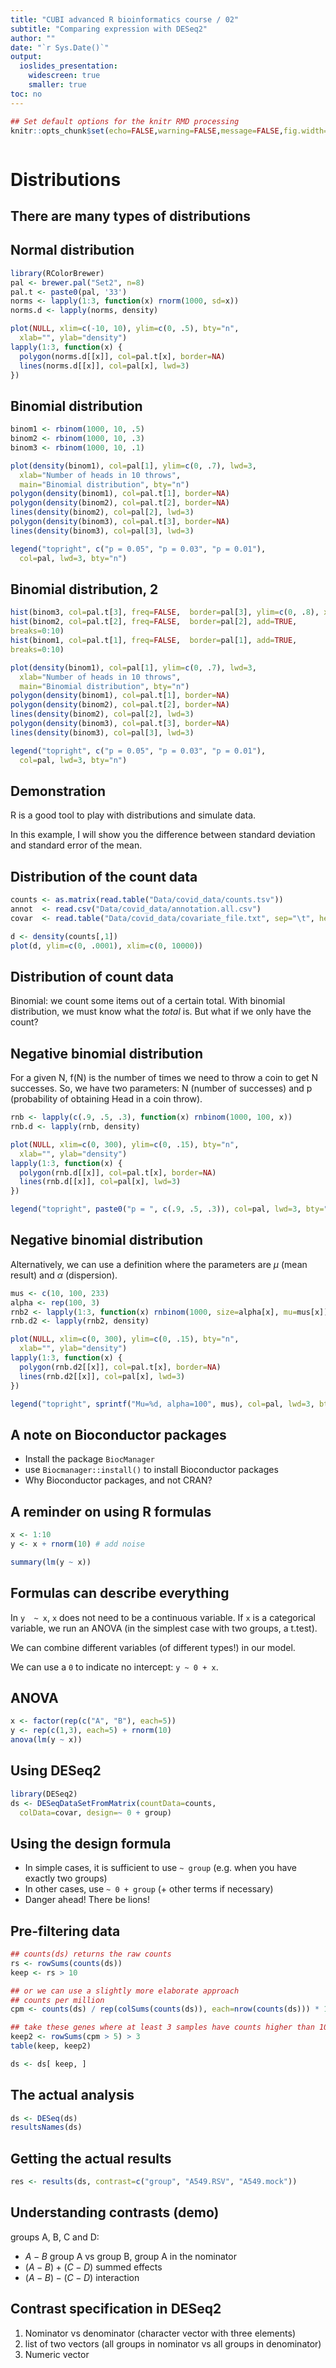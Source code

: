 ```yaml
---
title: "CUBI advanced R bioinformatics course / 02"
subtitle: "Comparing expression with DESeq2"
author: ""
date: "`r Sys.Date()`"
output:
  ioslides_presentation: 
    widescreen: true
    smaller: true
toc: no
---
```


```r
## Set default options for the knitr RMD processing
knitr::opts_chunk$set(echo=FALSE,warning=FALSE,message=FALSE,fig.width=5,fig.height=5,cache=TRUE,autodep=TRUE, results="hide")
```

```r
```


# Distributions

## There are many types of distributions

## Normal distribution

```r
library(RColorBrewer)
pal <- brewer.pal("Set2", n=8)
pal.t <- paste0(pal, '33')
norms <- lapply(1:3, function(x) rnorm(1000, sd=x))
norms.d <- lapply(norms, density)

plot(NULL, xlim=c(-10, 10), ylim=c(0, .5), bty="n", 
  xlab="", ylab="density")
lapply(1:3, function(x) {
  polygon(norms.d[[x]], col=pal.t[x], border=NA)
  lines(norms.d[[x]], col=pal[x], lwd=3)
})


```

## Binomial distribution

```r
binom1 <- rbinom(1000, 10, .5)
binom2 <- rbinom(1000, 10, .3)
binom3 <- rbinom(1000, 10, .1)

plot(density(binom1), col=pal[1], ylim=c(0, .7), lwd=3,
  xlab="Number of heads in 10 throws",
  main="Binomial distribution", bty="n")
polygon(density(binom1), col=pal.t[1], border=NA)
polygon(density(binom2), col=pal.t[2], border=NA)
lines(density(binom2), col=pal[2], lwd=3)
polygon(density(binom3), col=pal.t[3], border=NA)
lines(density(binom3), col=pal[3], lwd=3)

legend("topright", c("p = 0.05", "p = 0.03", "p = 0.01"),
  col=pal, lwd=3, bty="n")
```


## Binomial distribution, 2

```r
hist(binom3, col=pal.t[3], freq=FALSE,  border=pal[3], ylim=c(0, .8), xlim=c(0, 10), breaks=0:10)
hist(binom2, col=pal.t[2], freq=FALSE,  border=pal[2], add=TRUE,
breaks=0:10)
hist(binom1, col=pal.t[1], freq=FALSE,  border=pal[1], add=TRUE,
breaks=0:10)

plot(density(binom1), col=pal[1], ylim=c(0, .7), lwd=3,
  xlab="Number of heads in 10 throws",
  main="Binomial distribution", bty="n")
polygon(density(binom1), col=pal.t[1], border=NA)
polygon(density(binom2), col=pal.t[2], border=NA)
lines(density(binom2), col=pal[2], lwd=3)
polygon(density(binom3), col=pal.t[3], border=NA)
lines(density(binom3), col=pal[3], lwd=3)

legend("topright", c("p = 0.05", "p = 0.03", "p = 0.01"),
  col=pal, lwd=3, bty="n")
```


## Demonstration

R is a good tool to play with distributions and simulate data.

In this example, I will show you the difference between standard deviation
and standard error of the mean.


## Distribution of the count data

```r
counts <- as.matrix(read.table("Data/covid_data/counts.tsv"))
annot  <- read.csv("Data/covid_data/annotation.all.csv")
covar  <- read.table("Data/covid_data/covariate_file.txt", sep="\t", header=T)
```

```r
d <- density(counts[,1])
plot(d, ylim=c(0, .0001), xlim=c(0, 10000))
```


## Distribution of count data

Binomial: we count some items out of a certain total. With binomial
distribution, we must know what the *total* is. But what if we only have
the count?

## Negative binomial distribution

For a given N, f(N) is the number of times we need to throw a coin to get N
successes. So, we have two parameters: N (number of successes) and p
(probability of obtaining Head in a coin throw).

```r
rnb <- lapply(c(.9, .5, .3), function(x) rnbinom(1000, 100, x))
rnb.d <- lapply(rnb, density)

plot(NULL, xlim=c(0, 300), ylim=c(0, .15), bty="n", 
  xlab="", ylab="density")
lapply(1:3, function(x) {
  polygon(rnb.d[[x]], col=pal.t[x], border=NA)
  lines(rnb.d[[x]], col=pal[x], lwd=3)
})

legend("topright", paste0("p = ", c(.9, .5, .3)), col=pal, lwd=3, bty="n")
```

## Negative binomial distribution

Alternatively, we can use a definition where the parameters are $\mu$ (mean
result) and $\alpha$ (dispersion).

```r
mus <- c(10, 100, 233)
alpha <- rep(100, 3)
rnb2 <- lapply(1:3, function(x) rnbinom(1000, size=alpha[x], mu=mus[x]))
rnb.d2 <- lapply(rnb2, density)

plot(NULL, xlim=c(0, 300), ylim=c(0, .15), bty="n", 
  xlab="", ylab="density")
lapply(1:3, function(x) {
  polygon(rnb.d2[[x]], col=pal.t[x], border=NA)
  lines(rnb.d2[[x]], col=pal[x], lwd=3)
})

legend("topright", sprintf("Mu=%d, alpha=100", mus), col=pal, lwd=3, bty="n")
```


## A note on Bioconductor packages

 * Install the package `BiocManager`
 * use `Biocmanager::install()` to install Bioconductor packages
 * Why Bioconductor packages, and not CRAN?


## A reminder on using R formulas

```r
x <- 1:10
y <- x + rnorm(10) # add noise

summary(lm(y ~ x))
```


## Formulas can describe everything


In `y  ~ x`, `x` does not need to be a continuous variable.
If `x` is a categorical variable, we run an ANOVA (in the simplest case
with two groups, a t.test).

We can combine different variables (of different types!) in our model.

We can use a `0` to indicate no intercept: `y ~ 0 + x`. 


## ANOVA

```r
x <- factor(rep(c("A", "B"), each=5))
y <- rep(c(1,3), each=5) + rnorm(10)
anova(lm(y ~ x))
```

## Using DESeq2

```r
library(DESeq2)
ds <- DESeqDataSetFromMatrix(countData=counts, 
  colData=covar, design=~ 0 + group)
```

## Using the design formula

 * In simple cases, it is sufficient to use `~ group` (e.g. when you have
   exactly two groups)
 * In other cases, use `~ 0 + group` (+ other terms if necessary)
 * Danger ahead! There be lions!


## Pre-filtering data

```r
## counts(ds) returns the raw counts
rs <- rowSums(counts(ds))
keep <- rs > 10

## or we can use a slightly more elaborate approach
## counts per million
cpm <- counts(ds) / rep(colSums(counts(ds)), each=nrow(counts(ds))) * 1e6

## take these genes where at least 3 samples have counts higher than 10
keep2 <- rowSums(cpm > 5) > 3
table(keep, keep2)

ds <- ds[ keep, ]
```

## The actual analysis
```r
ds <- DESeq(ds)
resultsNames(ds)
```


## Getting the actual results

```r
res <- results(ds, contrast=c("group", "A549.RSV", "A549.mock"))
```

## Understanding contrasts (demo)

 groups A, B, C and D:

 * $A - B$ group A vs group B, group A in the nominator
 * $(A - B) + (C - D)$ summed effects
 * $(A - B) - (C - D)$ interaction

## Contrast specification in DESeq2

 1. Nominator vs denominator (character vector with three elements)
 2. list of two vectors (all groups in nominator vs all groups in
    denominator)
 3. Numeric vector

